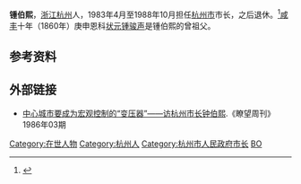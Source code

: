 '''锺伯熙'''，[[浙江|浙江]][[杭州|杭州]]人，1983年4月至1988年10月担任[[杭州市|杭州市]]市长，之后退休。<ref>{{cite web |url=http://www.hangzhou.gov.cn/main/tszf/szzc/lrsz/ |language= |title=历任市长 |publisher=杭州市政府 |date= |accessdate=2015-8 |deadurl=yes |archiveurl=https://web.archive.org/web/20110223221600/http://www.hangzhou.gov.cn/main/tszf/szzc/lrsz/ |archivedate=2011-02-23 }}</ref>[[咸丰|咸丰]]十年（1860年）庚申恩科[[状元|状元]][[锺骏声|锺骏声]]是锺伯熙的曾祖父。

== 参考资料 ==
{{reflist}}

== 外部链接 ==
*[http://www.cnki.com.cn/Article/CJFDTotal-LWZZ198603005.htm 中心城市要成为宏观控制的“变压器”——访杭州市长钟伯熙].《瞭望周刊》 1986年03期

{{杭州市市长}}
{{DEFAULTSORT:ZH钟}}
[[Category:在世人物|Category:在世人物]]
[[Category:杭州人|Category:杭州人]]
[[Category:杭州市人民政府市长|Category:杭州市人民政府市长]]
[[Category:钟姓|BO]]
